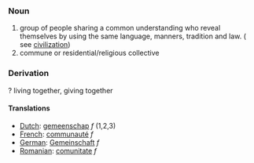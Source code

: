 ===Noun===

# group of people sharing a common understanding who reveal themselves by using the same language, manners, tradition and law. ( see [[civilization]])
# commune or residential/religious collective

===Derivation===
? living together, giving together

====Translations====
*[[Dutch]]: [[gemeenschap]] ''f'' (1,2,3)
*[[French]]: [[communauté]] ''f''
*[[German]]: [[Gemeinschaft]] ''f''
*[[Romanian]]: [[comunitate]] ''f''
